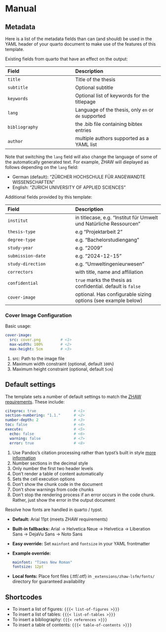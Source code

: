 # Manual


## Metadata {#sec-metadata}

Here is a list of the metadata fields than can (and should) be used in the YAML header of your quarto document to make use of the features of this template.

Existing fields from quarto that have an effect on the output:

| Field                   | Description                     |
|:------------------------|:--------------------------------|
| `title`                 | Title of the thesis
| `subtitle`              | Optional subtitle
| `keywords`              | Optional list of keywords for the titlepage
| `lang`                  | Language of the thesis, only `en` or `de` supported
| `bibliography`          | the .bib file containing bibtex entries
| `author`                | multiple authors supported as a YAML list


Note that switching the `lang` field will also change the language of some of the automatically generated text. For example, ZHAW will dieplayed as follows depending on the `lang` field:

- German (default): "ZÜRCHER HOCHSCHULE FÜR ANGEWANDTE WISSENSCHAFTEN"
- English: "ZURICH UNIVERSITY OF APPLIED SCIENCES"


Additional fields provided by this template:

| Field                   | Description                     |
|:------------------------|:--------------------------------|
| `institut`              | in titlecase, e.g. "Institut für Umwelt und Natürliche Ressourcen"
| `thesis-type`           | e.g "Projektarbeit 2"
| `degree-type`           | e.g. "Bachelorstudiengang"
| `study-year`            | e.g. "2009"
| `submission-date`       | e.g. "2024-12-15"
| `study-direction`       | e.g. "Umweltingenieurwesen"
| `correctors`            | with title, name and affiliation
| `confidential`          | `true` marks the thesis as confidential. default is `false`
| `cover-image`           | optional. Has configurable sizing options (see example below)


### Cover Image Configuration


Basic usage:
```.yaml
cover-image:
  src: cover.png         # <1>
  max-width: 100%        # <2>
  max-height: 5cm        # <3>
```
1. src: Path to the image file
2. Maximum width constraint (optional, default `100%`)
3. Maximum height constraint (optional, default `5cm`)





## Default settings {#sec-defaults}

The template sets a number of default settings to match the [ZHAW requirements](zhaw-requirements.qmd#sec-requirements). These include:

```.yaml
citeproc: true                 # <1>
section-numbering: "1.1."      # <2>
number-depth: 2                # <3>
toc: false                     # <4>
execute:                       # <5>
  echo: false                  # <6>
  warning: false               # <7>
  error: true                  # <8>
``` 
1. Use Pandoc’s citation processing rather than typst's built in style [more information](https://quarto.org/docs/output-formats/typst.html#bibliography)
2. Number sections in the decimal style
3. Only number the first two header levels
4. Don't render a table of content automatically
5. Sets the cell execution options
6. Don't show the chunk code in the document
7. Don't show warnings from code chunks
8. Don't stop the rendering process if an error occurs in the code chunk. Rather, just show the error in the output document





:::{.callout-note title="todo"}

Resolve how fonts are handled in quarto / typst.

- **Default:** Arial 11pt (meets ZHAW requirements)
- **Built-in fallbacks:** Arial → Helvetica Neue → Helvetica → Liberation Sans → DejaVu Sans → Noto Sans
- **Easy override:** Set `mainfont` and `fontsize` in your YAML frontmatter
- **Example override:**
  ```yaml
  mainfont: "Times New Roman"
  fontsize: 12pt
  ```
- **Local fonts:** Place font files (.ttf/.otf) in `_extensions/zhaw-lsfm/fonts/` directory for guaranteed availability


:::




## Shortcodes {#sec-shortcodes}

- To insert a list of figures: `{{{< list-of-figures >}}}`
- To insert a list of tables: `{{{< list-of-tables >}}}`
- To insert a bibliography: `{{{< references >}}}`
- To insert a table of contents: `{{{< table-of-contents >}}}`



